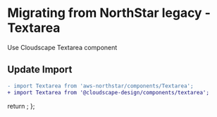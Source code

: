 
<Meta title="Migration/Textarea" />

# Migrating from NorthStar legacy - Textarea

Use <Link href='https://cloudscape.design/components/textarea' target='_blank' external>Cloudscape Textarea component</Link>

## Update Import

```diff
- import Textarea from 'aws-northstar/components/Textarea';
+ import Textarea from '@cloudscape-design/components/textarea';
```

  return <SyntaxHighlighter/>;
};
